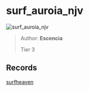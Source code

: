 
# surf_auroia_njv

![surf_auroia_njv](https://raw.githubusercontent.com/Sayt123/SurfMapPics/Maps-and-bonuses/csgo/surf_auroia_njv.jpg)

> Author: **Escencia**
>
> Tier 3

## Records

[surfheaven](https://surfheaven.eu/map/surf_auroia_njv)
